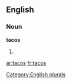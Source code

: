 
==English==

===Noun===
'''tacos'''

# {{plural of|[[taco]]}}

{{anagrams:en/acost}}
[[Category:English plurals]]

[[ar:tacos]]
[[fr:tacos]]